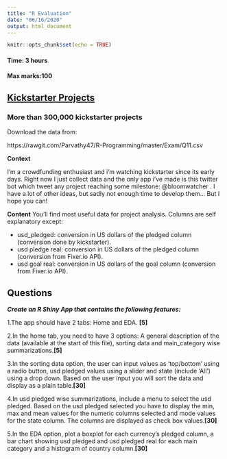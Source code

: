 ```yaml
---
title: "R Evaluation"
date: "06/16/2020"
output: html_document
---
```


```r
knitr::opts_chunk$set(echo = TRUE)
```

#### Time: 3 hours
#### Max marks:100

## [Kickstarter Projects](https://www.kaggle.com/kemical/kickstarter-projects?select=ks-projects-201612.csv)
### More than 300,000 kickstarter projects

Download the data from:

https://rawgit.com/Parvathy47/R-Programming/master/Exam/Q11.csv

**Context**

I'm a crowdfunding enthusiast and i'm watching kickstarter since its early days. Right now I just collect data and the only app i've made is this twitter bot which tweet any project reaching some milestone: @bloomwatcher . I have a lot of other ideas, but sadly not enough time to develop them… But I hope you can!


**Content**
You'll find most useful data for project analysis. Columns are self explanatory except:

* usd_pledged: conversion in US dollars of the pledged column (conversion done by kickstarter).
* usd pledge real: conversion in US dollars of the pledged column (conversion from Fixer.io API).
* usd goal real: conversion in US dollars of the goal column (conversion from Fixer.io API).

## Questions
***Create an R Shiny App that contains the following features:***

1.The app should have 2 tabs: Home and EDA. **[5]**

2.In the home tab, you need to have 3 options: A general description of the data (available at the start of this file), sorting data and  main_category wise summarizations.**[5]**

3.In the sorting data option, the user can input values as 'top/bottom' using a radio button, usd pledged values using a slider and state (include 'All') using a drop down. Based on the user input you will sort the data and display as a plain table.**[30]**

4.In usd pledged wise summarizations, include a menu to select the usd pledged. Based on the usd pledged selected you have to display the min, max and mean values for the numeric columns selected and mode values for the state column. The columns are displayed as check box values.**[30]**

5.In the EDA option, plot a boxplot for each currency's pledged column, a bar chart showing usd pledged and usd pledged real for each main category and a histogram of country column.**[30]**
